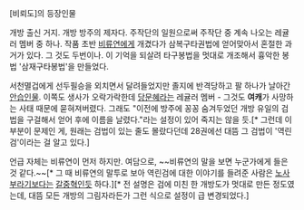 [비뢰도]의 등장인물 

개방 출신 거지. 개방 방주의 제자다. 주작단의 일원으로써 주작단 중 계속 나오는 레귤러 멤버 중 하나. 작품 초반 [[비류연]]에게 개겼다가 삼복구타권법에 얻어맞아서 혼절한 과거가 있다. 그 것도 두번이나. 이 기억을 되살려 타구봉법을 멋대로 개조해서 흉악한 봉법 '삼재구타봉법'을 만들었다. 

서천멸겁에게 선두필승을 외치면서 달려들었지만 졸지에 반격당하고 팔 하나가 날아간 [[안습]]인물. 이쪽도 생사가 오락가락한데 [[당문혜]]라는 레귤러 멤버 - 그것도 '''여캐'''가 사망하는 사태 때문에 묻혀져버렸다. 그래도 "이전에 방주에 꽁꽁 숨겨두었던 개방 유일의 검법을 구걸해서 얻어 후에 이름을 날렸다."라는 설정이 있어 죽지는 않을 듯.[* 그런데 이 부분이 문제인 게, 원래는 검법이 있는 줄도 몰랐다던데 28권에선 대뜸 그 검법이 '역린검'이라는 걸 알고 있다.] 

언급 자체는 비류연이 먼저 하지만. 여담으로, ~~비류연의 말을 보면 누군가에게 들은 것 같다.~~[* 그 때 비류연의 말투로 보아 역린검에 대한 이야기를 들려준 사람은 [[노사부]]라기보다는 [[갈중혁]]인듯 하다.][* 전 설명은 검에 미친 한 개방도가 멋대로 만든 정도였는데, 대뜸 모든 개방의 그림자라든가 그런 식으로 설정이 급 변경되었다.]
